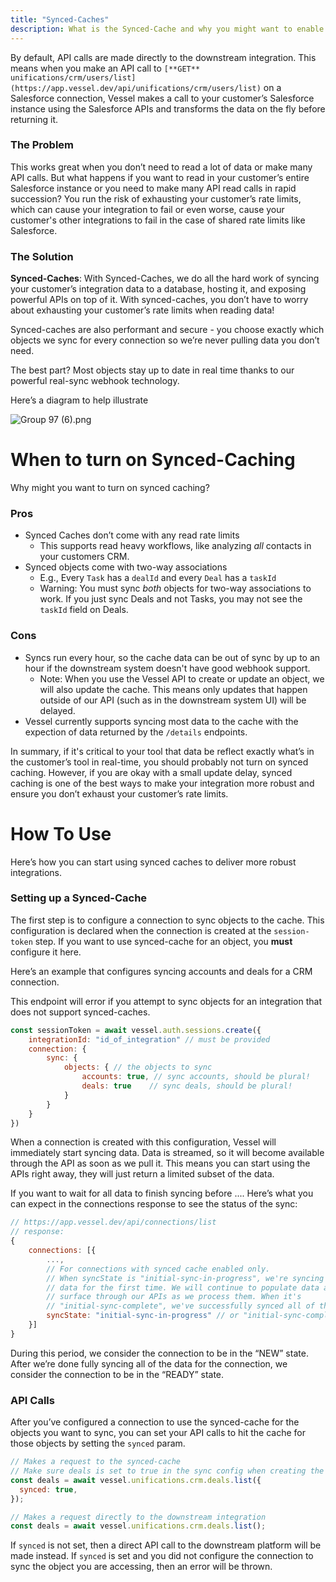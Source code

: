 ```yaml
---
title: "Synced-Caches"
description: What is the Synced-Cache and why you might want to enable it.
---
```


By default, API calls are made directly to the downstream integration. This means when you make an API call to `[**GET** unifications/crm/users/list](https://app.vessel.dev/api/unifications/crm/users/list)` on a Salesforce connection, Vessel makes a call to your customer’s Salesforce instance using the Salesforce APIs and transforms the data on the fly before returning it.

### The Problem

This works great when you don’t need to read a lot of data or make many API calls. But what happens if you want to read in your customer’s entire Salesforce instance or you need to make many API read calls in rapid succession? You run the risk of exhausting your customer’s rate limits, which can cause your integration to fail or even worse, cause your customer's other integrations to fail in the case of shared rate limits like Salesforce.

### The Solution

**Synced-Caches**: With Synced-Caches, we do all the hard work of syncing your customer’s integration data to a database, hosting it, and exposing powerful APIs on top of it. With synced-caches, you don’t have to worry about exhausting your customer’s rate limits when reading data!

Synced-caches are also performant and secure - you choose exactly which objects we sync for every connection so we’re never pulling data you don’t need.

The best part? Most objects stay up to date in real time thanks to our powerful real-sync webhook technology.

Here’s a diagram to help illustrate

![Group 97 (6).png](<https://s3-us-west-2.amazonaws.com/secure.notion-static.com/6d358a54-665b-469d-8e17-da697634fd66/Group_97_(6).png>)

# When to turn on Synced-Caching

Why might you want to turn on synced caching?

### Pros

- Synced Caches don’t come with any read rate limits
  - This supports read heavy workflows, like analyzing _all_ contacts in your customers CRM.
- Synced objects come with two-way associations
  - E.g., Every `Task` has a `dealId` and every `Deal` has a `taskId`
  - Warning: You must sync _both_ objects for two-way associations to work. If you just sync Deals and not Tasks, you may not see the `taskId` field on Deals.

### Cons

- Syncs run every hour, so the cache data can be out of sync by up to an hour if the downstream system doesn't have good webhook support.
  - Note: When you use the Vessel API to create or update an object, we will also update the cache. This means only updates that happen outside of our API (such as in the downstream system UI) will be delayed.
- Vessel currently supports syncing most data to the cache with the expection of data returned by the `/details` endpoints.

In summary, if it's critical to your tool that data be reflect exactly what’s in the customer’s tool in real-time, you should probably not turn on synced caching.
However, if you are okay with a small update delay, synced caching is one of the best ways to make your integration more robust and ensure you don’t exhaust your customer’s rate limits.

# How To Use

Here’s how you can start using synced caches to deliver more robust integrations.

### Setting up a Synced-Cache

The first step is to configure a connection to sync objects to the cache. This configuration is declared when the connection is created at the `session-token` step. If you want to use synced-cache for an object, you **must** configure it here.

Here’s an example that configures syncing accounts and deals for a CRM connection.

<warning>
  This endpoint will error if you attempt to sync objects for an integration
  that does not support synced-caches.
</warning>

```jsx
const sessionToken = await vessel.auth.sessions.create({
	integrationId: "id_of_integration" // must be provided
	connection: {
		sync: {
			objects: { // the objects to sync
				accounts: true, // sync accounts, should be plural!
				deals: true    // sync deals, should be plural!
			}
		}
	}
})
```

When a connection is created with this configuration, Vessel will immediately start syncing data. Data is streamed, so it will become available through the API as soon as we pull it. This means you can start using the APIs right away, they will just return a limited subset of the data.

If you want to wait for all data to finish syncing before .... Here’s what you can expect in the connections response to see the status of the sync:

```jsx
// https://app.vessel.dev/api/connections/list
// response:
{
	connections: [{
		...,
		// For connections with synced cache enabled only.
        // When syncState is "initial-sync-in-progress", we're syncing the
		// data for the first time. We will continue to populate data and
		// surface through our APIs as we process them. When it's
		// "initial-sync-complete", we've successfully synced all of the data.
		syncState: "initial-sync-in-progress" // or "initial-sync-complete"
	}]
}
```

During this period, we consider the connection to be in the “NEW” state. After we’re done fully syncing all of the data for the connection, we consider the connection to be in the “READY” state.

### API Calls

After you’ve configured a connection to use the synced-cache for the objects you want to sync, you can set your API calls to hit the cache for those objects by setting the `synced` param.

```jsx
// Makes a request to the synced-cache
// Make sure deals is set to true in the sync config when creating the connection.
const deals = await vessel.unifications.crm.deals.list({
  synced: true,
});

// Makes a request directly to the downstream integration
const deals = await vessel.unifications.crm.deals.list();
```

If `synced` is not set, then a direct API call to the downstream platform will be made instead. If `synced` is set and you did not configure the connection to sync the object you are accessing, then an error will be thrown.
